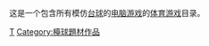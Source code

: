 这是一个包含所有模仿[[台球|台球]]的[[电脑游戏|电脑游戏]]的[[体育游戏|体育游戏]]目录。


[[Category:球類運動電子遊戲|T]]
[[Category:檯球題材作品|Category:檯球題材作品]]